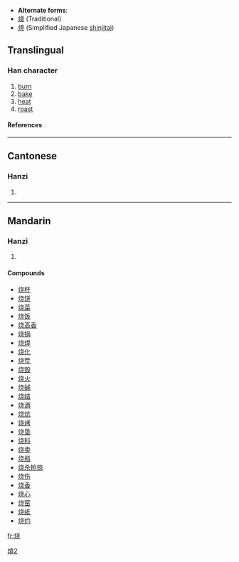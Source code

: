 * '''Alternate forms''':
* [[燒]] (Traditional)
* [[焼]] (Simplified Japanese [[shinjitai]])

==Translingual==
===Han character===
{{Han char|rn=86|rad=火|as=06|sn=10|four=|canj=火十心山 (FJPU)}}
# [[burn]]
# [[bake]]
# [[heat]]
# [[roast]]
====References====
{{Han ref|kx=0671.081|hdz=32199.080|uh=70E7|ud=28903}}

----
==Cantonese==
===Hanzi===
{{yue-hanzi|jyut=|y=siu1}}
# {{defn|Cantonese}}

----
==Mandarin==
===Hanzi===
{{cmn-hanzi|tra=燒|pin=[[shāo]] (shao1)|wg=shao<sup>1</sup>}}
# {{defn|Mandarin}}

====Compounds====
*[[烧杯]]
*[[烧饼]]
*[[烧菜]]
*[[烧饭]]
*[[烧高香]]
*[[烧锅]]
*[[烧焊]]
*[[烧化]]
*[[烧荒]]
*[[烧毁]]
*[[烧火]]
*[[烧碱]]
*[[烧结]]
*[[烧酒]]
*[[烧炕]]
*[[烧烤]]
*[[烧垦]]
*[[烧料]]
*[[烧卖]]
*[[烧瓶]]
*[[烧杀抢掠]]
*[[烧伤]]
*[[烧香]]
*[[烧心]]
*[[烧窑]]
*[[烧纸]]
*[[烧灼]]




[[Category:CJKV characters simplified differently in Japan and China|燒2]]

[[fr:烧]]